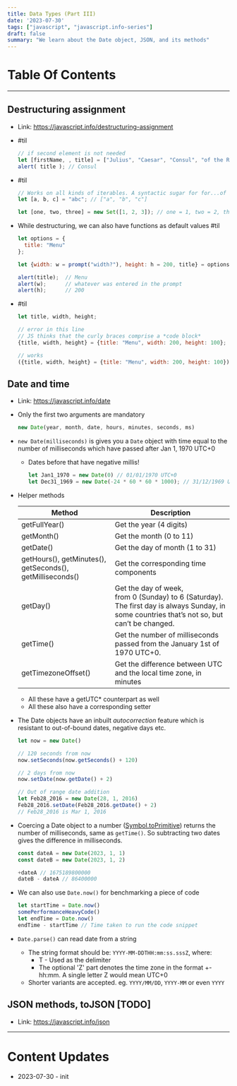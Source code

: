 ```yaml
---
title: Data Types (Part III)
date: '2023-07-30'
tags: ["javascript", "javascript.info-series"]
draft: false
summary: "We learn about the Date object, JSON, and its methods"
---
```


# Table Of Contents
<TOCInline toc={props.toc} exclude="Table Of Contents"/>

---

## Destructuring assignment

- Link: https://javascript.info/destructuring-assignment
- #til
    
    ```jsx
    // if second element is not needed
    let [firstName, , title] = ["Julius", "Caesar", "Consul", "of the Roman Republic"];
    alert( title ); // Consul
    ```
    
- #til
    
    ```jsx
    // Works on all kinds of iterables. A syntactic sugar for for...of if you may
    let [a, b, c] = "abc"; // ["a", "b", "c"]
    
    let [one, two, three] = new Set([1, 2, 3]); // one = 1, two = 2, three = 3
    ```
    
- While destructuring, we can also have functions as default values #til
    
    ```jsx
    let options = {
      title: "Menu"
    };
    
    let {width: w = prompt("width?"), height: h = 200, title} = options;
    
    alert(title);  // Menu
    alert(w);      // whatever was entered in the prompt
    alert(h);      // 200
    ```
    
- #til
    
    ```jsx
    let title, width, height;
    
    // error in this line
    // JS thinks that the curly braces comprise a *code block*
    {title, width, height} = {title: "Menu", width: 200, height: 100};
    
    // works
    ({title, width, height} = {title: "Menu", width: 200, height: 100});
    ```
    

## Date and time

- Link: https://javascript.info/date
- Only the first two arguments are mandatory
    
    ```jsx
    new Date(year, month, date, hours, minutes, seconds, ms)
    ```
    
- `new Date(milliseconds)` is gives you a `Date` object with time equal to the number of milliseconds which have passed after Jan 1, 1970 UTC+0
    - Dates before that have negative millis!
        
        ```jsx
        let Jan1_1970 = new Date(0) // 01/01/1970 UTC+0
        let Dec31_1969 = new Date(-24 * 60 * 60 * 1000); // 31/12/1969 UTC+0
        ```
        
- Helper methods
    
    | Method                                                    | Description                                                                                                                                  |
    | --------------------------------------------------------- | -------------------------------------------------------------------------------------------------------------------------------------------- |
    | getFullYear()                                             | Get the year (4 digits)                                                                                                                      |
    | getMonth()                                                | Get the month (0 to 11)                                                                                                                      |
    | getDate()                                                 | Get the day of month (1 to 31)                                                                                                               |
    | getHours(), getMinutes(), getSeconds(), getMilliseconds() | Get the corresponding time components                                                                                                        |
    | getDay()                                                  | Get the day of week, from 0 (Sunday) to 6 (Saturday). The first day is always Sunday, in some countries that’s not so, but can’t be changed. |
    | getTime()                                                 | Get the number of milliseconds passed from the January 1st of 1970 UTC+0.                                                                    |
    | getTimezoneOffset()                                       | Get the difference between UTC and the local time zone, in minutes                                                                           |
    - All these have a getUTC* counterpart as well
    - All these also have a corresponding setter
- The Date objects have an inbuilt *autocorrection* feature which is resistant to out-of-bound dates, negative days etc.
    
    ```jsx
    let now = new Date()
    
    // 120 seconds from now
    now.setSeconds(now.getSeconds() + 120)
    
    // 2 days from now
    now.setDate(now.getDate() + 2)
    
    // Out of range date addition
    let Feb28_2016 = new Date(28, 1, 2016)
    Feb28_2016.setDate(Feb28_2016.getDate() + 2)
    // Feb28_2016 is Mar 1, 2016
    ```
    
- Coercing a Date object to a number (<a href="/blog/dev/javascript.info-notes/objects-basics#object-to-primitive-conversion">Symbol.toPrimitive</a>) returns the number of milliseconds, same as `getTime()`. So subtracting two dates gives the difference in milliseconds.
    
    ```jsx
    const dateA = new Date(2023, 1, 1)
    const dateB = new Date(2023, 1, 2)
    
    +dateA // 1675189800000
    dateB - dateA // 86400000
    ```
    
- We can also use `Date.now()` for benchmarking a piece of code
    
    ```jsx
    let startTime = Date.now()
    somePerformanceHeavyCode()
    let endTime = Date.now()
    endTime - startTime // Time taken to run the code snippet
    ```
    
- `Date.parse()` can read date from a string
    - The string format should be: `YYYY-MM-DDTHH:mm:ss.sssZ`, where:
        - T - Used as the delimiter
        - The optional 'Z' part denotes the time zone in the format +-hh:mm. A single letter Z would mean UTC+0
    - Shorter variants are accepted. eg. `YYYY/MM/DD`, `YYYY-MM` or even `YYYY`

## JSON methods, toJSON [TODO]

- Link: https://javascript.info/json

---
# Content Updates
- 2023-07-30 - init